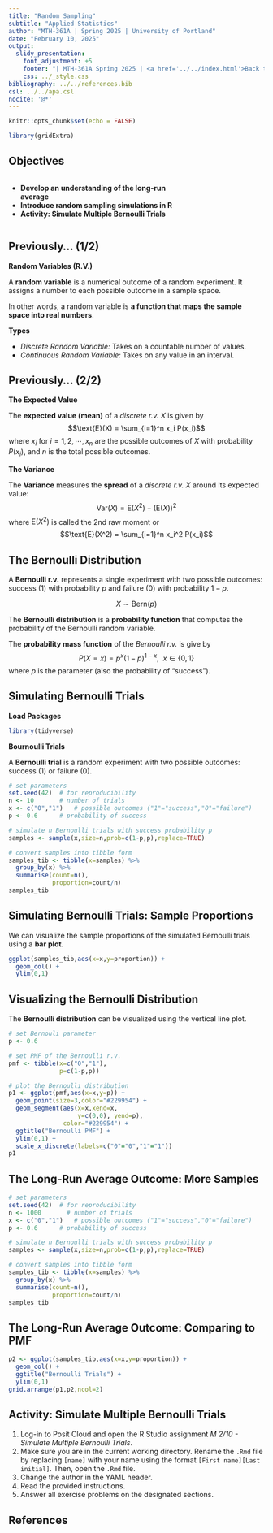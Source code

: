 ---
title: "Random Sampling"
subtitle: "Applied Statistics"
author: "MTH-361A | Spring 2025 | University of Portland"
date: "February 10, 2025"
output:
  slidy_presentation:
    font_adjustment: +5
    footer: "| MTH-361A Spring 2025 | <a href='../../index.html'>Back to the Course Website</a>"
    css: ../_style.css
bibliography: ../../references.bib
csl: ../../apa.csl
nocite: '@*'
---

```{r setup, include=FALSE}
knitr::opts_chunk$set(echo = FALSE)
```

```{r message=FALSE, warning=FALSE}
library(gridExtra)
```

## Objectives

:::: {.column width=15%}
::::

:::: {.column width=70%}
- **Develop an understanding of the long-run average**
- **Introduce random sampling simulations in R**
- **Activity: Simulate Multiple Bernoulli Trials**
::::

:::: {.column width=15%}
::::

## Previously... (1/2)

**Random Variables (R.V.)**

A **random variable** is a numerical outcome of a random experiment. It assigns a number to each possible outcome in a sample space.

In other words, a random variable is **a function that maps the sample space into real numbers**.

**Types**

* *Discrete Random Variable:* Takes on a countable number of values.
* *Continuous Random Variable:* Takes on any value in an interval.

## Previously... (2/2)

**The Expected Value**

The **expected value (mean)** of a *discrete r.v.* $X$ is given by $$\text{E}(X) = \sum_{i=1}^n x_i P(x_i)$$ where $x_i$ for $i = 1, 2, \cdots, x_n$ are the possible outcomes of $X$ with probability $P(x_i)$, and $n$ is the total possible outcomes.

**The Variance**

The **Variance** measures the **spread** of a *discrete r.v.* $X$ around its expected value: $$\text{Var}(X) = \text{E}\left(X^2 \right) - \left( \text{E}(X) \right)^2$$ where $\text{E}\left(X^2 \right)$ is called the 2nd raw moment or $$\text{E}(X^2) = \sum_{i=1}^n x_i^2 P(x_i)$$

## The Bernoulli Distribution

A **Bernoulli r.v.** represents a single experiment with two possible outcomes: success (1) with probability $p$ and failure (0) with probability $1-p$.

$$X \sim \text{Bern}(p)$$

The **Bernoulli distribution** is a **probability function** that computes the probability of the Bernoulli random variable.

The **probability mass function** of the *Bernoulli r.v.* is give by $$P(X = x) = p^x (1-p)^{1-x}, \ \ x \in \{0,1\}$$ where $p$ is the parameter (also the probability of "success").

## Simulating Bernoulli Trials

**Load Packages**

```{r eval=TRUE, echo=TRUE, message=FALSE, warning=FALSE}
library(tidyverse)
```

**Bournoulli Trials**

A **Bernoulli trial** is a random experiment with two possible outcomes: success (1) or failure (0).

```{r eval=TRUE, echo=TRUE, message=FALSE, warning=FALSE}
# set parameters
set.seed(42)  # for reproducibility
n <- 10       # number of trials
x <- c("0","1")   # possible outcomes ("1"="success","0"="failure")
p <- 0.6      # probability of success

# simulate n Bernoulli trials with success probability p
samples <- sample(x,size=n,prob=c(1-p,p),replace=TRUE)

# convert samples into tibble form
samples_tib <- tibble(x=samples) %>% 
  group_by(x) %>% 
  summarise(count=n(),
            proportion=count/n)
samples_tib
```

## Simulating Bernoulli Trials: Sample Proportions

We can visualize the sample proportions of the simulated Bernoulli trials using a **bar plot**.

```{r eval=TRUE, echo=TRUE, message=FALSE, warning=FALSE, fig.align='center',fig.width=4,fig.height=2,out.width='60%'}
ggplot(samples_tib,aes(x=x,y=proportion)) + 
  geom_col() + 
  ylim(0,1)
```

## Visualizing the Bernoulli Distribution

The **Bernoulli distribution** can be visualized using the vertical line plot.

```{r eval=TRUE, echo=FALSE, message=FALSE, warning=FALSE, fig.align='center',fig.width=4,fig.height=2,out.width='60%'}
# set Bernouli parameter
p <- 0.6

# set PMF of the Bernoulli r.v.
pmf <- tibble(x=c("0","1"),
              p=c(1-p,p))

# plot the Bernoulli distribution
p1 <- ggplot(pmf,aes(x=x,y=p)) + 
  geom_point(size=3,color="#229954") + 
  geom_segment(aes(x=x,xend=x,
                   y=c(0,0), yend=p),
               color="#229954") + 
  ggtitle("Bernoulli PMF") + 
  ylim(0,1) + 
  scale_x_discrete(labels=c("0"="0","1"="1"))
p1
```

## The Long-Run Average Outcome: More Samples

```{r eval=TRUE, echo=TRUE, message=FALSE, warning=FALSE}
# set parameters
set.seed(42)  # for reproducibility
n <- 1000       # number of trials
x <- c("0","1")   # possible outcomes ("1"="success","0"="failure")
p <- 0.6      # probability of success

# simulate n Bernoulli trials with success probability p
samples <- sample(x,size=n,prob=c(1-p,p),replace=TRUE)

# convert samples into tibble form
samples_tib <- tibble(x=samples) %>% 
  group_by(x) %>% 
  summarise(count=n(),
            proportion=count/n)
samples_tib
```

## The Long-Run Average Outcome: Comparing to PMF

```{r eval=TRUE, echo=FALSE, message=FALSE, warning=FALSE, fig.align='center',fig.width=4,fig.height=2,out.width='60%'}
p2 <- ggplot(samples_tib,aes(x=x,y=proportion)) + 
  geom_col() +
  ggtitle("Bernoulli Trials") + 
  ylim(0,1)
grid.arrange(p1,p2,ncol=2)
```

## Activity: Simulate Multiple Bernoulli Trials

1. Log-in to Posit Cloud and open the R Studio assignment *M 2/10 - Simulate Multiple Bernoulli Trials*.
2. Make sure you are in the current working directory. Rename the `.Rmd` file by replacing `[name]` with your name using the format `[First name][Last initial]`. Then, open the `.Rmd` file.
3. Change the author in the YAML header.
4. Read the provided instructions.
5. Answer all exercise problems on the designated sections.

## References

::: {#refs}
:::

